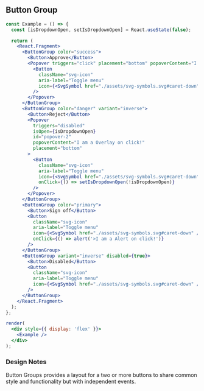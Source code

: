 
## Button Group

```jsx live=true
const Example = () => {
  const [isDropdownOpen, setIsDropdownOpen] = React.useState(false);

  return (
    <React.Fragment>
      <ButtonGroup color="success">
        <Button>Approve</Button>
        <Popover triggers="click" placement="bottom" popoverContent="I am a popover on click!">
          <Button
            className="svg-icon"
            aria-label="Toggle menu"
            icon={<SvgSymbol href="./assets/svg-symbols.svg#caret-down" />}
          />
        </Popover>
      </ButtonGroup>
      <ButtonGroup color="danger" variant="inverse">
        <Button>Reject</Button>
        <Popover
          triggers="disabled"
          isOpen={isDropdownOpen}
          id="popover-2"
          popoverContent="I am a Overlay on click!"
          placement="bottom"
        >
          <Button
            className="svg-icon"
            aria-label="Toggle menu"
            icon={<SvgSymbol href="./assets/svg-symbols.svg#caret-down" />}
            onClick={() => setIsDropdownOpen(!isDropdownOpen)}
          />
        </Popover>
      </ButtonGroup>
      <ButtonGroup color="primary">
        <Button>Sign off</Button>
        <Button
          className="svg-icon"
          aria-label="Toggle menu"
          icon={<SvgSymbol href="./assets/svg-symbols.svg#caret-down" />}
          onClick={() => alert('>I am a Alert on click!')}
        />
      </ButtonGroup>
      <ButtonGroup variant="inverse" disabled={true}>
        <Button>Disabled</Button>
        <Button
          className="svg-icon"
          aria-label="Toggle menu"
          icon={<SvgSymbol href="./assets/svg-symbols.svg#caret-down" />}
        />
      </ButtonGroup>
    </React.Fragment>
  );
};

render(
  <div style={{ display: 'flex' }}>
    <Example />
  </div>
);
```

### Design Notes

<DesignNotes>
  <p>
    <span className="text-bold">Button Groups</span> provides a layout for a two or more buttons to share common style
    and functionality but with independent events.
  </p>
</DesignNotes>
<Props componentName="ButtonGroup" />
